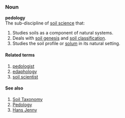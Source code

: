 ===Noun===
'''pedology'''<br>
The sub-discipline of [[soil science]] that:
# Studies soils as a component of natural systems.
# Deals with [[soil genesis]] and [[soil classification]].
# Studies the soil profile or [[solum]] in its natural setting.

====Related terms====
# [[pedologist]]
# [[edaphology]]
# [[soil scientist]]

====See also====
# [http://en.wikipedia.org/wiki/USA_soil_taxonomy Soil Taxonomy]
# [http://en.wikipedia.org/wiki/Pedology_%28soil_study%29 Pedology]
# [http://en.wikipedia.org/wiki/Hans_Jenny_%281899_-_1992%29 Hans Jenny]